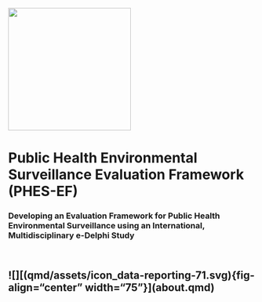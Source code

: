 ::: centered-content
![](assets/phes-ef-logo_colour.svg){width="250"}

# Public Health Environmental Surveillance Evaluation Framework (PHES-EF)

### Developing an Evaluation Framework for Public Health Environmental Surveillance using an International, Multidisciplinary e-Delphi Study

## ![[](assets/icon_interpretation.svg){fig-align="center" width="75"}](about.qmd)

## ![][(qmd/assets/icon_data-reporting-71.svg){fig-align="center" width="75"}](about.qmd)


:::
